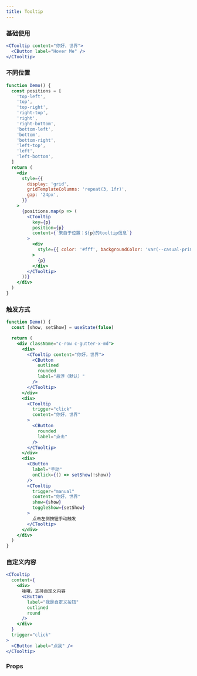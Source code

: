 ```yaml
---
title: Tooltip
---
```


### 基础使用

```jsx live
<CTooltip content="你好，世界">
  <CButton label="Hover Me" />
</CTooltip>
```

### 不同位置

```jsx live
function Demo() {
  const positions = [
    'top-left',
    'top',
    'top-right',
    'right-top',
    'right',
    'right-bottom',
    'bottom-left',
    'bottom',
    'bottom-right',
    'left-top',
    'left',
    'left-bottom',
  ]
  return (
    <div
      style={{
        display: 'grid',
        gridTemplateColumns: 'repeat(3, 1fr)',
        gap: '24px',
      }}
    >
      {positions.map(p => (
        <CTooltip
          key={p}
          position={p}
          content={`来自于位置：${p}的tooltip信息`}
        >
          <div
            style={{ color: '#fff', backgroundColor: 'var(--casual-primary)', lineHeight: '3em', textAlign: 'center' }}
          >
            {p}
          </div>
        </CTooltip>
      ))}
    </div>
  )
}
```

### 触发方式

```jsx live
function Demo() {
  const [show, setShow] = useState(false)

  return (
    <div className="c-row c-gutter-x-md">
      <div>
        <CTooltip content="你好，世界">
          <CButton
            outlined
            rounded
            label="悬浮（默认）"
          />
        </CTooltip>
      </div>
      <div>
        <CTooltip
          trigger="click"
          content="你好，世界"
        >
          <CButton
            rounded
            label="点击"
          />
        </CTooltip>
      </div>
      <div>
        <CButton
          label="手动"
          onClick={() => setShow(!show)}
        />
        <CTooltip
          trigger="manual"
          content="你好，世界"
          show={show}
          toggleShow={setShow}
        >
          点击左侧按钮手动触发
        </CTooltip>
      </div>
    </div>
  )
}
```

### 自定义内容

```jsx live
<CTooltip
  content={
    <div>
      哇哦，支持自定义内容
      <CButton
        label="我是自定义按钮"
        outlined
        round
      />
    </div>
  }
  trigger="click"
>
  <CButton label="点我" />
</CTooltip>
```

### Props

<PropTable
  name="CTooltip"
  typeWidth="280px"
/>
